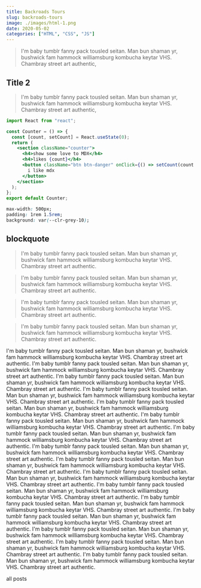 ```yaml
---
title: Backroads Tours
slug: backroads-tours
image: ./images/html-1.png
date: 2020-05-02
categories: ["HTML", "CSS", "JS"]
---
```



<blockquote>
  I'm baby tumblr fanny pack tousled seitan. Man bun shaman yr, bushwick fam
  hammock williamsburg kombucha keytar VHS. Chambray street art authentic,
</blockquote>

## Title 2

<blockquote theme="info">
  I'm baby tumblr fanny pack tousled seitan. Man bun shaman yr, bushwick fam
  hammock williamsburg kombucha keytar VHS. Chambray street art authentic,
</blockquote>

```jsx fileName=index.tsx
import React from "react";

const Counter = () => {
  const [count, setCount] = React.useState(0);
  return (
    <section className="counter">
      <h4>show some love to MDX</h4>
      <h4>likes {count}</h4>
      <button className="btn btn-danger" onClick={() => setCount(count + 1)}>
        i like mdx
      </button>
    </section>
  );
};
export default Counter;
```

```css
max-width: 500px;
padding: 1rem 1.5rem;
background: var(--clr-grey-10);
```

## blockquote

<blockquote>
  I'm baby tumblr fanny pack tousled seitan. Man bun shaman yr, bushwick fam
  hammock williamsburg kombucha keytar VHS. Chambray street art authentic.
</blockquote>

<blockquote>
  I'm baby tumblr fanny pack tousled seitan. Man bun shaman yr, bushwick fam
  hammock williamsburg kombucha keytar VHS. Chambray street art authentic.
</blockquote>

<blockquote>
  I'm baby tumblr fanny pack tousled seitan. Man bun shaman yr, bushwick fam
  hammock williamsburg kombucha keytar VHS. Chambray street art authentic.
</blockquote>

<blockquote>
  I'm baby tumblr fanny pack tousled seitan. Man bun shaman yr, bushwick fam
  hammock williamsburg kombucha keytar VHS. Chambray street art authentic.
</blockquote>

<p>
  I'm baby tumblr fanny pack tousled seitan. Man bun shaman yr, bushwick fam
  hammock williamsburg kombucha keytar VHS. Chambray street art authentic. I'm
  baby tumblr fanny pack tousled seitan. Man bun shaman yr, bushwick fam hammock
  williamsburg kombucha keytar VHS. Chambray street art authentic. I'm baby
  tumblr fanny pack tousled seitan. Man bun shaman yr, bushwick fam hammock
  williamsburg kombucha keytar VHS. Chambray street art authentic. I'm baby
  tumblr fanny pack tousled seitan. Man bun shaman yr, bushwick fam hammock
  williamsburg kombucha keytar VHS. Chambray street art authentic. I'm baby
  tumblr fanny pack tousled seitan. Man bun shaman yr, bushwick fam hammock
  williamsburg kombucha keytar VHS. Chambray street art authentic. I'm baby
  tumblr fanny pack tousled seitan. Man bun shaman yr, bushwick fam hammock
  williamsburg kombucha keytar VHS. Chambray street art authentic. I'm baby
  tumblr fanny pack tousled seitan. Man bun shaman yr, bushwick fam hammock
  williamsburg kombucha keytar VHS. Chambray street art authentic. I'm baby
  tumblr fanny pack tousled seitan. Man bun shaman yr, bushwick fam hammock
  williamsburg kombucha keytar VHS. Chambray street art authentic. I'm baby
  tumblr fanny pack tousled seitan. Man bun shaman yr, bushwick fam hammock
  williamsburg kombucha keytar VHS. Chambray street art authentic. I'm baby
  tumblr fanny pack tousled seitan. Man bun shaman yr, bushwick fam hammock
  williamsburg kombucha keytar VHS. Chambray street art authentic. I'm baby
  tumblr fanny pack tousled seitan. Man bun shaman yr, bushwick fam hammock
  williamsburg kombucha keytar VHS. Chambray street art authentic. I'm baby
  tumblr fanny pack tousled seitan. Man bun shaman yr, bushwick fam hammock
  williamsburg kombucha keytar VHS. Chambray street art authentic. I'm baby
  tumblr fanny pack tousled seitan. Man bun shaman yr, bushwick fam hammock
  williamsburg kombucha keytar VHS. Chambray street art authentic. I'm baby
  tumblr fanny pack tousled seitan. Man bun shaman yr, bushwick fam hammock
  williamsburg kombucha keytar VHS. Chambray street art authentic. I'm baby
  tumblr fanny pack tousled seitan. Man bun shaman yr, bushwick fam hammock
  williamsburg kombucha keytar VHS. Chambray street art authentic. I'm baby
  tumblr fanny pack tousled seitan. Man bun shaman yr, bushwick fam hammock
  williamsburg kombucha keytar VHS. Chambray street art authentic.
</p>

<Link to="/posts" className="btn center-btn">
  all posts
</Link>
